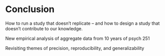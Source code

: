 # Conclusion

How to run a study that doesn’t replicate – and how to design a study that doesn’t contribute to our knowledge.

New empirical analysis of aggregate data from 10 years of psych 251

Revisiting themes of precision, reproducibility, and generalizability
